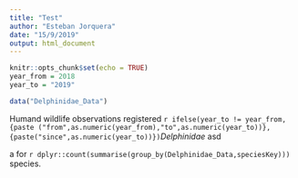 ```yaml
---
title: "Test"
author: "Esteban Jorquera"
date: "15/9/2019"
output: html_document
---
```


```r
knitr::opts_chunk$set(echo = TRUE)
year_from = 2018
year_to = "2019"

data("Delphinidae_Data")
```


Humand wildlife observations registered `r ifelse(year_to != year_from,{paste ("from",as.numeric(year_from),"to",as.numeric(year_to))},{paste("since",as.numeric(year_to))})`*Delphinidae*  asd

a for `r dplyr::count(summarise(group_by(Delphinidae_Data,speciesKey)))` species.